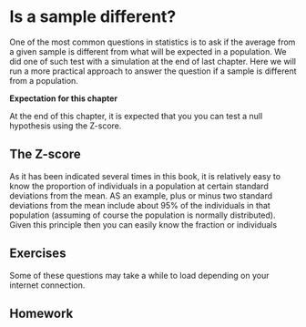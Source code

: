 # Is a sample different? {}
One of the most common questions in statistics is to ask if the average from a given sample is different from what will be expected in a population. We did one of such test with a simulation at the end of last chapter. Here we will run a more practical approach to answer the question if a sample is different from a population.

**Expectation for this chapter**

At the end of this chapter, it is expected that you you can test a null hypothesis using the Z-score.

## The Z-score {-}
As it has been indicated several times in this book, it is relatively easy to know the proportion of individuals in a population at certain standard deviations from the mean. AS an example, plus or minus two standard deviations from the mean include about 95% of the individuals in that population (assuming of course the population is normally distributed). Given this principle then you can easily know the fraction or individuals  

## Exercises {-}
Some of these questions may take a while to load depending on your internet connection.




## Homework {-}
